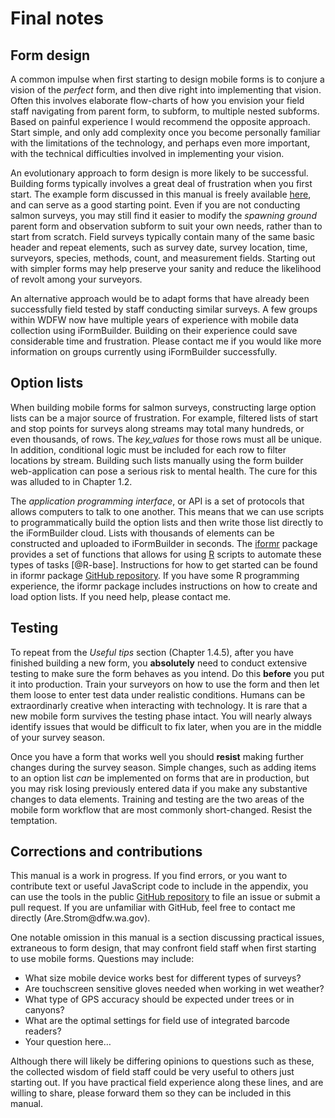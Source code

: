 # Final notes

## Form design

A common impulse when first starting to design mobile forms is to conjure a vision of the *perfect* form, and then dive right into implementing that vision. Often this involves elaborate flow-charts of how you envision your field staff navigating from parent form, to subform, to multiple nested subforms. Based on painful experience I would recommend the opposite approach. Start simple, and only add complexity once you become personally familiar with the limitations of the technology, and perhaps even more important, with the technical difficulties involved in implementing your vision.  

An evolutionary approach to form design is more likely to be successful. Building forms typically involves a great deal of frustration when you first start. The example form discussed in this manual is freely available [here](https://github.com/arestrom/mf4ss), and can serve as a good starting point. Even if you are not conducting salmon surveys, you may still find it easier to modify the *spawning ground* parent form and observation subform to suit your own needs, rather than to start from scratch. Field surveys typically contain many of the same basic header and repeat elements, such as survey date, survey location, time, surveyors, species, methods, count, and measurement fields. Starting out with simpler forms may help preserve your sanity and reduce the likelihood of revolt among your surveyors. 

An alternative approach would be to adapt forms that have already been successfully field tested by staff conducting similar surveys. A few groups within WDFW now have multiple years of experience with mobile data collection using iFormBuilder. Building on their experience could save considerable time and frustration. Please contact me if you would like more information on groups currently using iFormBuilder successfully.

## Option lists

When building mobile forms for salmon surveys, constructing large option lists can be a major source of frustration. For example, filtered lists of start and stop points for surveys along streams may total many hundreds, or even thousands, of rows. The *key_values* for those rows must all be unique. In addition, conditional logic must be included for each row to filter locations by stream. Building such lists manually using the form builder web-application can pose a serious risk to mental health. The cure for this was alluded to in Chapter 1.2. 

The *application programming interface*, or API is a set of protocols that allows computers to talk to one another. This means that we can use scripts to programmatically build the option lists and then write those list directly to the iFormBuilder cloud. Lists with thousands of elements can be constructed and uploaded to iFormBuilder in seconds. The [iformr](https://github.com/arestrom/iformr) package provides a set of functions that allows for using [R](https://www.r-project.org/about.html) scripts to automate these types of tasks [@R-base]. Instructions for how to get started can be found in iformr package [GitHub repository](https://github.com/arestrom/iformr). If you have some R programming experience, the iformr package includes instructions on how to create and load option lists. If you need help, please contact me. 

## Testing

To repeat from the *Useful tips* section (Chapter 1.4.5), after you have finished building a new form, you **absolutely** need to conduct extensive testing to make sure the form behaves as you intend. Do this **before** you put it into production. Train your surveyors on how to use the form and then let them loose to enter test data under realistic conditions. Humans can be extraordinarly creative when interacting with technology. It is rare that a new mobile form survives the testing phase intact. You will nearly always identify issues that would be difficult to fix later, when you are in the middle of your survey season.  

Once you have a form that works well you should **resist** making further changes during the survey season. Simple changes, such as adding items to an option list *can* be implemented on forms that are in production, but you may risk losing previously entered data if you make any substantive changes to data elements. Training and testing are the two areas of the mobile form workflow that are most commonly short-changed. Resist the temptation. 

## Corrections and contributions

This manual is a work in progress. If you find errors, or you want to contribute text or useful JavaScript code to include in the appendix, you can use the tools in the public [GitHub repository](https://github.com/arestrom/mf4ss) to file an issue or submit a pull request. If you are unfamiliar with GitHub, feel free to contact me directly (Are.Strom@dfw.wa.gov). 

One notable omission in this manual is a section discussing practical issues, extraneous to form design, that may confront field staff when first starting to use mobile forms. Questions may include:

*  What size mobile device works best for different types of surveys?
*  Are touchscreen sensitive gloves needed when working in wet weather?
*  What type of GPS accuracy should be expected under trees or in canyons?
*  What are the optimal settings for field use of integrated barcode readers?
*  Your question here...

Although there will likely be differing opinions to questions such as these, the collected wisdom of field staff could be very useful to others just starting out. If you have practical field experience along these lines, and are willing to share, please forward them so they can be included in this manual.  

